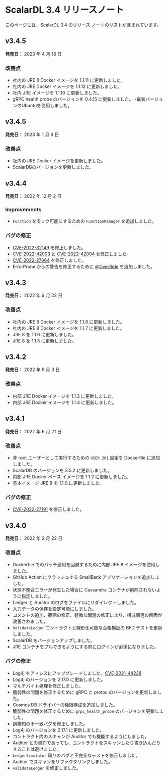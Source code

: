 # ScalarDL 3.4 リリースノート


<TranslationBanner />

このページには、ScalarDL 3.4 のリリース ノートのリストが含まれています。

## v3.4.5

**発売日：** 2023 年 4 月 18 日

### 改善点

- 社内の JRE 8 Docker イメージを 1.1.11 に更新しました。
- 社内の JRE Docker イメージを 1.1.12 に更新しました。
- 社内 JRE イメージを 1.1.10 に更新しました。
- gRPC health probe のバージョンを 0.4.15 に更新しました。
  -最新バージョンのUbuntuを使用しました。

## v3.4.5

**発売日：** 2023 年 1 月 6 日

### 改善点

- 社内の JRE Docker イメージを更新しました。
- ScalarDBのバージョンを更新しました。

## v3.4.4

**発売日：** 2022 年 12 月 2 日

### Improvements

- `Function` をモック可能にするための `FunctionManager` を追加しました。

### バグの修正

- [CVE-2022-32149](https://github.com/advisories/GHSA-69ch-w2m2-3vjp "CVE-2022-32149") を修正しました。
- [CVE-2022-42003](https://github.com/advisories/GHSA-jjjh-jjxp-wpff) と [CVE-2022-42004](https://github.com/advisories/GHSA-rgv9-q543-rqg4) を修正しました。
- [CVE-2022-27664](https://github.com/advisories/GHSA-69cg-p879-7622) を修正しました。
- ErrorProne からの警告を修正するために [@OverRide](https://github.com/OverRide) を追加しました。

## v3.4.3

**発売日：** 2022 年 9 月 22 日

### 改善点

- 社内の JRE 8 Docker イメージを 1.1.8 に更新しました。
- 社内の JRE 8 Docker イメージを 1.1.7 に更新しました。
- JRE 8 を 1.1.6 に更新しました。
- JRE 8 を 1.1.5 に更新しました。

## v3.4.2

**発売日：** 2022 年 8 月 3 日

### 改善点

- 内部 JRE Docker イメージを 1.1.3 に更新しました。
- 内部 JRE Docker イメージを 1.1.4 に更新しました。

## v3.4.1

**発売日：** 2022 年 6 月 21 日

### 改善点

- 非 root ユーザーとして実行するための `USER 201` 設定を Dockerfile に追加しました。
- ScalarDB のバージョンを 3.5.2 に更新しました。
- 内部 JRE Docker ベース イメージを 1.1.2 に更新しました。
- 基本イメージ JRE 8 を 1.1.0 に更新しました。

### バグの修正

- [CVE-2022-27191](https://github.com/advisories/GHSA-8c26-wmh5-6g9v) を修正しました。

## v3.4.0

**発売日：** 2022 年 2 月 22 日

### 改善点

- Dockerfile でのパッチ適用を回避するために内部 JRE 8 イメージを使用しました。
- GitHub Action にクラッシュする SmallBank アプリケーションを追加しました。
- 状態不整合エラーが発生した場合に Cassandra コンテナが削除されないように指定しました。
- Ledger と Auditor のログをファイルにリダイレクトしました。
- 入力データの保存を設定可能にしました。
- コメントの追加、範囲の修正、軽微な問題の修正により、構成関連の側面が改善されました。
- `ValidateLedger` コントラクトと線形化可能な台帳検証の BFD テストを更新しました。
- ScalarDB をバージョンアップしました。
- JRE コンテナをプルできるようにする前にログインが必須になりました。

### バグの修正

- Log4j をアドレスにアップグレードしました。[CVE-2021-44228](https://github.com/advisories/GHSA-jfh8-c2jp-5v3q)
- Log4j のバージョンを 2.17.0 に更新しました。
- マルチバイト処理を修正しました。
- 脆弱性の問題を修正するために gRPC と protoc のバージョンを更新しました。
- Cosmos DB ドライバーの権限構成を追加しました。
- 脆弱性の問題を修正するために `grpc_health_probe` のバージョンを更新しました。
- 誤検知の不一致バグを修正しました。
- Log4j のバージョンを 2.17.1 に更新しました。
- コントラクト内のスキャンが Auditor でも機能するようにしました。
- Auditor との契約であっても、コントラクトをスキャンしたり書き込んだりすることは避けました。
- `LedgerSimulator` 周りのバグと不完全なテストを修正しました。
- Auditor でスキャンをリファクタリングしました。
- `validateLedger` を修正しました。
